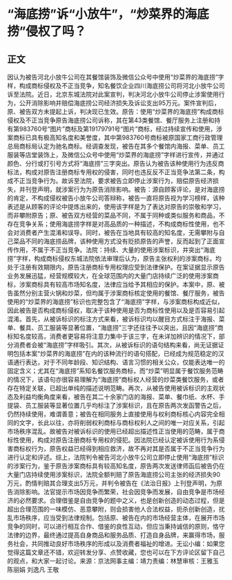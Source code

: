 # “海底捞”诉“小放牛”，“炒菜界的海底捞”侵权了吗？
## 正文
因认为被告河北小放牛公司在其餐馆装饰及微信公众号中使用“炒菜界的海底捞”字样，构成商标侵权及不正当竞争，知名餐饮企业四川海底捞公司将河北小放牛公司诉至法院。近日，北京东城法院对此案宣判，判决河北小放牛公司停止涉案使用行为，公开消除影响并赔偿海底捞公司经济损失及诉讼支出95万元。案件宣判后，原、被告双方未提起上诉，判决现已生效。原告：使用“炒菜界的海底捞”构成商标侵权及不正当竞争原告海底捞公司诉称，其在第43类餐馆、餐厅服务上注册和持有第983760号“图片”商标及第19179791号“图片”商标，经过持续宣传和使用，涉案商标已具有极高知名度和美誉度，其中第983760号商标被原国家工商行政管理总局商标局认定为驰名商标。经调查发现，被告在其多个餐馆内海报、菜单、员工服装等店堂装饰上，及微信公众号中使用“炒菜界的海底捞”字样进行宣传，并通过颜色、分行或打引号方式将“海底捞”三字突出。原告认为被告该种使用行为违反商标法，构成对原告注册商标专用权的侵害，同时也违反反不正当竞争法第二条，构成不正当竞争行为。故诉至法院，要求被告立即停止涉案行为，赔偿原告经济损失，并刊登声明，就涉案行为为原告消除影响。被告：源自顾客评论，是对海底捞的肯定，不构成侵权被告小放牛公司答辩称，被告一直将原告视为学习榜样，该种表述是从顾客的评论中提炼出来的，使用该字样是为了表达对原告的崇敬和学习，而非攀附原告；原、被告双方经营的菜品不同，不属于同种或类似服务和商品，不存在竞争关系；使用海底捞字样是对高品质的一种描述，不构成商标性使用，也不会对消费者产生混淆和误导。同时，被告在当地具有较高的知名度，无需攀附与自己菜品不同的海底捞品牌，该种使用方式没有贬损原告的声誉，反而起到了正面宣传作用，不属于不正当竞争。法院：持续、大量的使用涉案标识，并突出“海底捞”字样，构成商标侵权东城法院依法审理后认为，原告主张权利的涉案商标，均处于注册有效期限内，原告注册商标专用权理应受到法律保护。在案证据显示原告业务发展迅猛，经营规模较大，在全球范围内的大量门店持续广泛的使用涉案商标，涉案商标具有较高市场知名度，法律应当给予其相应的保护。本案中，原、被告虽然分别主营火锅和炒菜，但均属于涉案商标核定使用的餐馆、餐厅服务，被告使用的“炒菜界的海底捞”标识也完整包含了“海底捞”字样，与涉案商标构成近似，因此被告是否构成商标侵权，取决于该种使用是否为商标性使用以及是否容易引起混淆。首先，从被诉标识的标注方式来看，被诉标识均以醒目方式标注于海报、菜单、餐具、员工服装等显著位置，“海底捞”三字还往往予以突出，且因“海底捞”商标知名度较高，消费者更容易将注意力集中于该三字，在未详加辨识的情况下，部分消费者会被“海底捞”字样吸引。其次，从被诉标识的语句结构来看，尚无证据证明包括本案“炒菜界的海底捞”在内的该种流行的语句搭配，已经成为规范稳定的汉语通行表达，对于不同年龄段、知识结构、语言习惯的相关公众，仅能表达唯一的固定含义；尤其在“海底捞”系知名餐饮服务商标，而“炒菜”明显属于餐饮服务范畴的情况下，该语句亦很容易理解为“海底捞”商标权人经营的炒菜类餐饮服务，或者存在特定关联，已超出单纯的描述说明范畴。再次，从被告使用被诉标识的主观状态及利益均衡角度来看，被告在其二十余家门店的海报、菜单、餐巾纸、水杯、手提袋、员工服装等显著位置几乎均标注了涉案标识，且在原告两次发函警告之后，仍然持续使用，难谓善意；被告在相同服务上直接使用与权利商标核心内容完全相同的文字，长此以往，亦将削弱权利商标与商标权利人之间的唯一对应关系，引起市场秩序混乱。故被告对被诉标识的使用已经超出描述性正当使用的范畴，属于商标性使用，构成对原告注册商标专用权的侵犯。因法院已经认定被诉使用行为系侵害商标权行为，原告权益已经得到相应救济，故不再对其是否属于不正当竞争行为进行认定和评述。综上，法院判令被告河北小放牛公司立即停止使用“海底捞”标识的涉案行为，鉴于原告涉案商标具有较高知名度，原告两次发送律师函后被告仍在大量门店持续使用涉案标识，法院全额判赔了原告海底捞公司主张的经济损失90万元，酌情判赔其合理支出5万元，并判令被告在《法治日报》上刊登声明，为原告消除影响。法官提示市场因竞争而繁荣，社会因竞争而发展，自由竞争是市场经济的必然要求。合理借鉴是自由竞争的题中之义，也是创新创造的动态过程，但是超出合理范围的一味模仿、恶意攀附，则会损害他人合法权益，扼杀创新创造，扰乱市场秩序，应当受到法律规制。包括原、被告在内的市场经营主体，在展开市场竞争的同时，可以进行相互合作、借鉴的良性互动，但应当秉持诚信的原则，恪守法律的边界，最终通过提高自身商品和服务品质、打造自身品牌，来赢得市场，服务社会，共同推动良好市场秩序的形成以及消费者福祉的增进。无讼小编：如果您觉得这篇文章还不错，欢迎转发分享、点赞收藏，您也可以在下方评论区留下自己的观点，和大家一起讨论。来源：京法网事主编：靖力责编：林慧审核：王雅玉 陈丽娟 刘逸凡 王敬